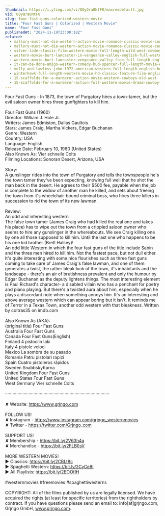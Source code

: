 ```yaml
---
thumbnail: https://i.ytimg.com/vi/OQyQra0NtF0/maxresdefault.jpg
vid: OQyQra0NtF0
slug: four-fast-guns-colorized-western-movie
title: "Four Fast Guns | Colorized | Western Movie"
name: "Four Fast Guns"
publishedAt: "2024-11-19T23:00:18Z"
related:
  - mallory-must-not-die-western-action-movie-romance-classic-movie-cowboys
  - mallory-must-not-die-western-action-movie-romance-classic-movie-cowboy-film
  - silver-lode-classic-film-western-movie-full-length-wild-west-cowboy-movies-free-film
  - western-movie-burt-lancaster-in-vengeance-valley-english-full-western-movie-free-classic-film
  - western-movie-burt-lancaster-vengeance-valley-free-full-length-english-classic-cowboy-film
  - it-can-be-done-amigo-western-comedy-bud-spencer-full-length-movie-english-free-full-movies
  - molly-and-lawless-john-1972-american-western-full-length-english-hd-free-full-moves
  - winterhawk-full-length-western-movie-hd-classic-feature-film-english-free-full-westerns
  - 15-scaffolds-for-a-murderer-action-movie-western-cowboys-old-west
  - 15-scaffolds-for-a-murderer-action-full-western-movie-drama-cowboy-film-english
---
```


Four Fast Guns - In 1873, the town of Purgatory hires a town-tamer, but the evil saloon owner hires three gunfighters to kill him.<br />
<br />
Four Fast Guns (1960)<br />
Director: William J. Hole Jr.<br />
Writers: James Edmiston, Dallas Gaultois<br />
Stars: James Craig, Martha Vickers, Edgar Buchanan<br />
Genre: Western<br />
Country: USA<br />
Language: English<br />
Release Date: February 10, 1960 (United States)<br />
Also Known As: Vier schnelle Colts<br />
Filming Locations: Sonoran Desert, Arizona, USA<br />
<br />
Story:<br />
A gunslinger rides into the town of Purgatory and tells the townspeople he's the town tamer they've been expecting, knowing full well that he shot the man back in the desert. He agrees to their $500 fee, payable when the job is complete to the widow of another man he killed, and sets about freeing the town from it's wheelchair-bound criminal boss, who hires three killers in succession to rid the town of its new lawman.<br />
<br />
Review:<br />
An odd and interesting western<br />
The false town tamer (James Craig who had killed the real one and takes his place) has to wipe out the town from a crippled saloon owner who seems to hire any gunslinger in the whereabouts. We see Craig killing one by one all those supposed to kill him. Until the last one who happens to be his one kid brother (Brett Halsey)!<br />
An odd little Western in which the four fast guns of the title include Sabin and the three men hired to kill him. Not the fastest pace, but not dull either. It's quite interesting with some nice flourishes such as three fast guns coming to take care of James Craig's false lawman, and one of them generates a twist, the rather bleak look of the town, it's inhabitants and the landscape - there's an air of brutishness prevalent and only the humour by Edgar Buchanan as the deputy lightens things. The most interesting element is Paul Richard's character- a disabled villain who has a penchant for poetry and piano playing. But there's a twisted aura about him, especially when he plays a discordant note when something annoys him. It's an interesting and above average western which can appear boring but it isn't. It reminds me of Terror in a Texas Town, another odd western with that bleakness. Written by coltras35 on imdb.com<br />
<br />
Also Known As (AKA):<br />
(original title) Four Fast Guns<br />
Australia Four Fast Guns<br />
Canada Four Fast Guns(English)<br />
Finland 4 pistoolin laki<br />
Italy 4 pistole veloci<br />
Mexico La sombra de su pasado<br />
Romania Patru pistolari rapizi<br />
Spain Cuatro pistoleros rápidos<br />
Sweden Snabbskyttarna<br />
United Kingdom Four Fast Guns<br />
United States Four Fast Guns<br />
West Germany Vier schnelle Colts<br />
<br />
····················································································<br />
<br />
✘ Website: https://www.grjngo.com<br />
<br />
FOLLOW US!<br />
✘ Instagram - https://www.instagram.com/grjngo_westernmovies<br />
✘ Twitter - https://twitter.com/Grjngo_com<br />
<br />
SUPPORT US!<br />
✘ Membership - https://bit.ly/2V63h4q<br />
✘ Merchandise - https://bit.ly/2FLB0sV<br />
<br />
MORE WESTERN MOVIES! <br />
► Classics: https://bit.ly/2CBLt8c <br />
► Spaghetti Western: https://bit.ly/2CyCe8I <br />
► All Playlists: https://bit.ly/2EOOfIH <br />
<br />
#westernmovies #freemovies #spaghettiwesterns<br />
<br />
COPYRIGHT: All of the films published by us are legally licensed. We have acquired the rights (at least for specific territories) from the rightholders by contract. If you have questions please send an email to: info[at]grjngo.com, Grjngo GmbH, www.grjngo.com.